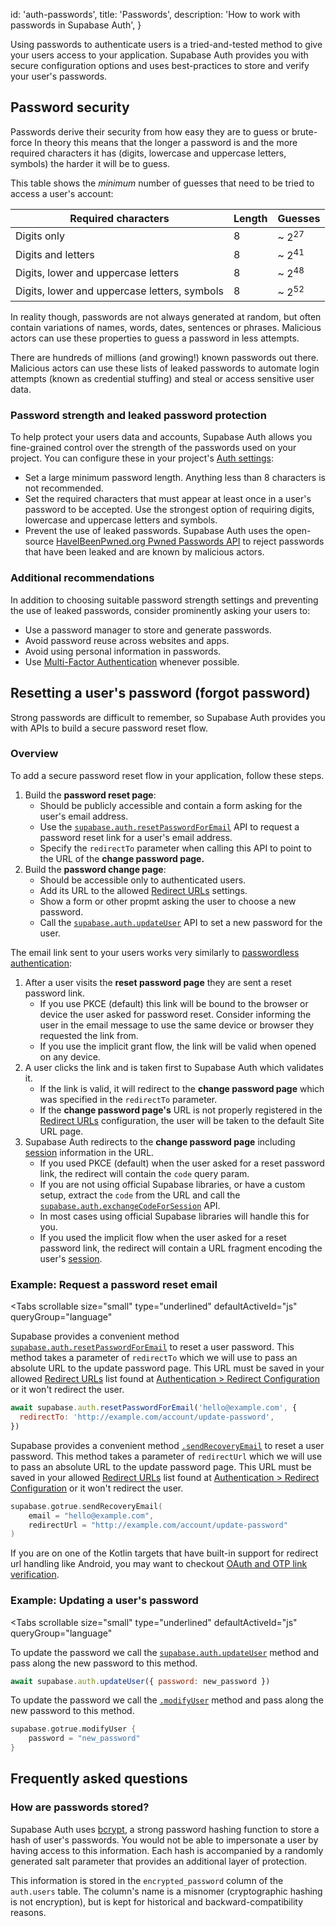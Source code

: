 
  id: 'auth-passwords',
  title: 'Passwords',
  description: 'How to work with passwords in Supabase Auth',
}

Using passwords to authenticate users is a tried-and-tested method to give your users access to your application. Supabase Auth provides you with secure configuration options and uses best-practices to store and verify your user's passwords.

## Password security

Passwords derive their security from how easy they are to guess or brute-force In theory this means that the longer a password is and the more required characters it has (digits, lowercase and uppercase letters, symbols) the harder it will be to guess.

This table shows the _minimum_ number of guesses that need to be tried to access a user's account:

| Required characters                          | Length | Guesses          |
| -------------------------------------------- | ------ | ---------------- |
| Digits only                                  | 8      | ~ 2<sup>27</sup> |
| Digits and letters                           | 8      | ~ 2<sup>41</sup> |
| Digits, lower and uppercase letters          | 8      | ~ 2<sup>48</sup> |
| Digits, lower and uppercase letters, symbols | 8      | ~ 2<sup>52</sup> |

In reality though, passwords are not always generated at random, but often contain variations of names, words, dates, sentences or phrases. Malicious actors can use these properties to guess a password in less attempts.

There are hundreds of millions (and growing!) known passwords out there. Malicious actors can use these lists of leaked passwords to automate login attempts (known as credential stuffing) and steal or access sensitive user data.

### Password strength and leaked password protection

To help protect your users data and accounts, Supabase Auth allows you fine-grained control over the strength of the passwords used on your project. You can configure these in your project's [Auth settings](/dashboard/project/_/settings/auth):

- Set a large minimum password length. Anything less than 8 characters is not recommended.
- Set the required characters that must appear at least once in a user's password to be accepted. Use the strongest option of requiring digits, lowercase and uppercase letters and symbols.
- Prevent the use of leaked passwords. Supabase Auth uses the open-source [HaveIBeenPwned.org Pwned Passwords API](https://haveibeenpwned.com/Passwords) to reject passwords that have been leaked and are known by malicious actors.

### Additional recommendations

In addition to choosing suitable password strength settings and preventing the use of leaked passwords, consider prominently asking your users to:

- Use a password manager to store and generate passwords.
- Avoid password reuse across websites and apps.
- Avoid using personal information in passwords.
- Use [Multi-Factor Authentication](/docs/guides/auth/auth-mfa) whenever possible.

## Resetting a user's password (forgot password)

Strong passwords are difficult to remember, so Supabase Auth provides you with APIs to build a secure password reset flow.

### Overview

To add a secure password reset flow in your application, follow these steps.

1. Build the **password reset page**:
    - Should be publicly accessible and contain a form asking for the user's email address.
    - Use the [`supabase.auth.resetPasswordForEmail`](/docs/reference/javascript/auth-resetpasswordforemail) API to request a password reset link for a user's email address.
    - Specify the `redirectTo` parameter when calling this API to point to the URL of the **change password page.**
2. Build the **password change page**:
    - Should be accessible only to authenticated users.
    - Add its URL to the allowed [Redirect URLs](/dashboard/project/_/auth/url-configuration) settings.
    - Show a form or other propmt asking the user to choose a new password.
    - Call the [`supabase.auth.updateUser`](/docs/reference/javascript/auth-updateuser) API to set a new password for the user.

The email link sent to your users works very similarly to [passwordless authentication](/docs/guides/auth/passwordless-login):

1. After a user visits the **reset password page** they are sent a reset password link.
    - If you use PKCE (default) this link will be bound to the browser or device the user asked for password reset. Consider informing the user in the email message to use the same device or browser they requested the link from.
    - If you use the implicit grant flow, the link will be valid when opened on any device.
2. A user clicks the link and is taken first to Supabase Auth which validates it.
    - If the link is valid, it will redirect to the **change password page** which was specified in the `redirectTo` parameter.
    - If the **change password page's** URL is not properly registered in the [Redirect URLs](/dashboard/project/_/auth/url-configuration) configuration, the user will be taken to the default Site URL page.
3. Supabase Auth redirects to the **change password page** including [session](/docs/guides/auth/sessions) information in the URL.
    - If you used PKCE (default) when the user asked for a reset password link, the redirect will contain the `code` query param.
    - If you are not using official Supabase libraries, or have a custom setup, extract the `code` from the URL and call the [`supabase.auth.exchangeCodeForSession`](/docs/reference/javascript/auth-exchangecodeforsession) API.
    - In most cases using official Supabase libraries will handle this for you.
    - If you used the implicit flow when the user asked for a reset password link, the redirect will contain a URL fragment encoding the user's [session](/docs/guides/auth/sessions).

### Example: Request a password reset email

<Tabs
  scrollable
  size="small"
  type="underlined"
  defaultActiveId="js"
  queryGroup="language"
>
<TabPanel id="js" label="JavaScript">

Supabase provides a convenient method [`supabase.auth.resetPasswordForEmail`](/docs/reference/javascript/auth-resetpasswordforemail) to reset a user password. This method takes a parameter of `redirectTo` which we will use to pass an absolute URL to the update password page. This URL must be saved in your allowed [Redirect URLs](https://supabase.com/dashboard/project/_/auth/url-configuration) list found at [Authentication > Redirect Configuration](https://supabase.com/dashboard/project/_/auth/url-configuration) or it won't redirect the user.

```js
await supabase.auth.resetPasswordForEmail('hello@example.com', {
  redirectTo: 'http://example.com/account/update-password',
})
```

</TabPanel>
<TabPanel id="kotlin" label="Kotlin">

Supabase provides a convenient method [`.sendRecoveryEmail`](/docs/reference/kotlin/auth-resetpasswordforemail) to reset a user password. This method takes a parameter of `redirectUrl` which we will use to pass an absolute URL to the update password page. This URL must be saved in your allowed [Redirect URLs](https://supabase.com/dashboard/project/_/auth/url-configuration) list found at [Authentication > Redirect Configuration](https://supabase.com/dashboard/project/_/auth/url-configuration) or it won't redirect the user.

```kotlin
supabase.gotrue.sendRecoveryEmail(
    email = "hello@example.com",
    redirectUrl = "http://example.com/account/update-password"
)
```

If you are on one of the Kotlin targets that have built-in support for redirect url handling like Android, you may want to checkout [OAuth and OTP link verification](https://supabase.com/docs/reference/kotlin/initializing).

</TabPanel>
</Tabs>

### Example: Updating a user's password

<Tabs
  scrollable
  size="small"
  type="underlined"
  defaultActiveId="js"
  queryGroup="language"
>
<TabPanel id="js" label="JavaScript">

To update the password we call the [`supabase.auth.updateUser`](/docs/reference/javascript/auth-updateuser) method and pass along the new password to this method.

```js
await supabase.auth.updateUser({ password: new_password })
```

</TabPanel>
<TabPanel id="kotlin" label="Kotlin">

To update the password we call the [`.modifyUser`](/docs/reference/kotlin/auth-updateuser) method and pass along the new password to this method.

```kotlin
supabase.gotrue.modifyUser {
    password = "new_password"
}
```

</TabPanel>
</Tabs>

## Frequently asked questions

### How are passwords stored?

Supabase Auth uses [bcrypt](https://en.wikipedia.org/wiki/Bcrypt), a strong password hashing function to store a hash of user's passwords. You would not be able to impersonate a user by having access to this information. Each hash is accompanied by a randomly generated salt parameter that provides an additional layer of protection.

This information is stored in the `encrypted_password` column of the `auth.users` table. The column's name is a misnomer (cryptographic hashing is not encryption), but is kept for historical and backward-compatibility reasons.


